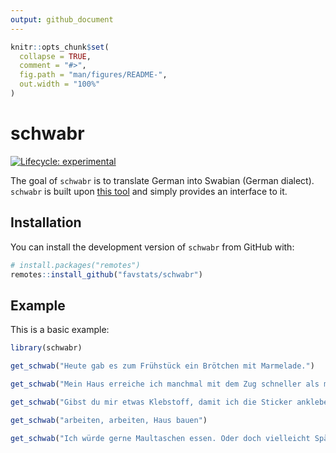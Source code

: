 ```yaml
---
output: github_document
---
```


<!-- README.md is generated from README.Rmd. Please edit that file -->

```r
knitr::opts_chunk$set(
  collapse = TRUE,
  comment = "#>",
  fig.path = "man/figures/README-",
  out.width = "100%"
)
```

# schwabr

<!-- badges: start -->
[![Lifecycle: experimental](https://img.shields.io/badge/lifecycle-experimental-orange.svg)](https://www.tidyverse.org/lifecycle/#experimental)
<!-- badges: end -->

The goal of `schwabr` is to translate German into Swabian (German dialect). `schwabr` is built upon [this tool](https://www.topster.de/deutsch-schwaebisch/) and simply provides an interface to it.

## Installation

You can install the development version of `schwabr` from GitHub with:

``` r
# install.packages("remotes")
remotes::install_github("favstats/schwabr")
```

## Example

This is a basic example:

```r
library(schwabr)

```


```r
get_schwab("Heute gab es zum Frühstück ein Brötchen mit Marmelade.")
```


```r
get_schwab("Mein Haus erreiche ich manchmal mit dem Zug schneller als mit meinem Wagen.")
```


```r
get_schwab("Gibst du mir etwas Klebstoff, damit ich die Sticker ankleben kann. Ich schlag dann ganz arg darauf. Hoffentlich ist das nicht gleich kaputt.")
```

```r
get_schwab("arbeiten, arbeiten, Haus bauen")
```


```r
get_schwab("Ich würde gerne Maultaschen essen. Oder doch vielleicht Spätzle mit Soße.")
```
